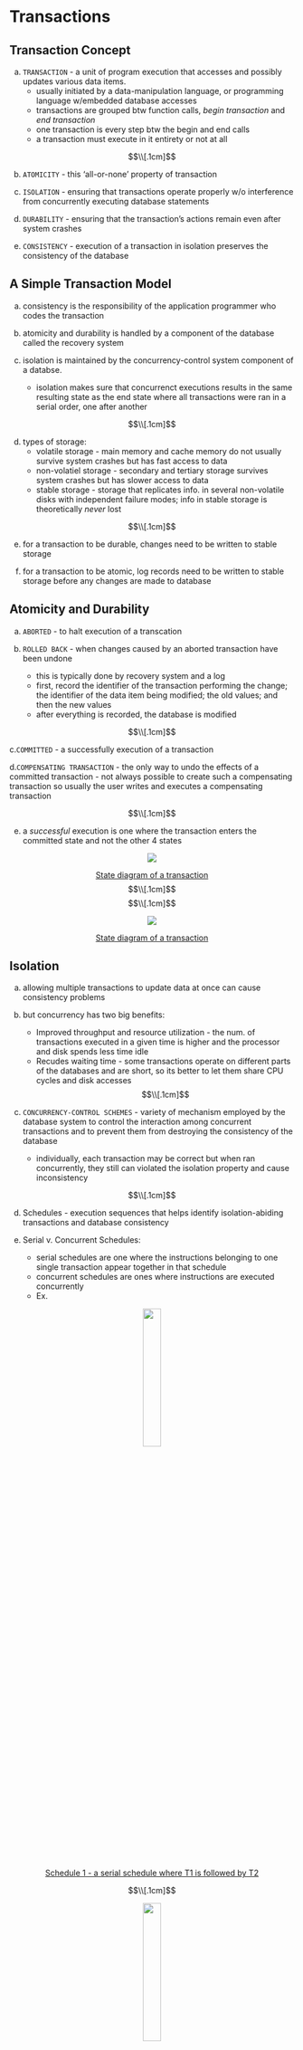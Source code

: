 # Transactions 

## Transaction Concept 
a. `TRANSACTION` - a unit of program execution that accesses and possibly updates various data items. 
      - usually initiated by a data-manipulation language, or programming language w/embedded database accesses
      - transactions are grouped btw function calls, _begin transaction_ and _end transaction_ 
      - one transaction is every step btw the begin and end calls 
      - a transaction must execute in it entirety or not at all 

$$\\[.1cm]$$

b. `ATOMICITY` - this 'all-or-none' property of transaction

c. `ISOLATION` - ensuring that transactions operate properly w/o interference from concurrently executing database statements

d. `DURABILITY` - ensuring that the transaction's actions remain even after system crashes 

e. `CONSISTENCY` - execution of a transaction in isolation preserves the consistency of the database


## A Simple Transaction Model
a. consistency is the responsibility of the application programmer who codes the transaction 

b. atomicity and durability is handled by a component of the database called the recovery system 

c. isolation is maintained by the concurrency-control system component of a databse. 
      - isolation makes sure that concurrenct executions results in  the same resulting state as the end state where all transactions were ran in a serial order, one after another

$$\\[.1cm]$$     

d. types of storage:
      - volatile storage - main memory and cache memory do not usually survive system crashes but has fast access to data 
      - non-volatiel storage - secondary and tertiary storage survives system crashes but has slower access to data 
      - stable storage - storage that replicates info. in several non-volatile disks with independent failure modes; info in stable storage is theoretically _never_ lost 

$$\\[.1cm]$$     

e. for a transaction to be durable, changes need to be written to stable storage 

f. for a transaction to be atomic, log records need to be written to stable storage before any changes are made to database 


## Atomicity and Durability 
a. `ABORTED` - to halt execution of a transcation 

b. `ROLLED BACK` - when changes caused by an aborted transaction have been undone 
      - this is typically done by recovery system and a log 
      - first, record the identifier of the transaction performing the change; the identifier of the data item being modified; the old values; and then the new values
      - after everything is recorded, the database is modified
      
$$\\[.1cm]$$     

c.`COMMITTED` - a successfully execution of a transaction 

d.`COMPENSATING TRANSACTION` - the only way to undo the effects of a committed transaction 
      - not always possible to create such a compensating transaction so usually the user writes and executes a compensating transaction 
      
$$\\[.1cm]$$     

e. a _successful_ execution is one where the transaction enters the committed state and not the other 4 states

<center>
![](images/ch14/state_diagram.png){}

[State diagram of a transaction]()
</center>
$$\\[.1cm]$$
$$\\[.1cm]$$
<center>
![](images/ch14/states.png){}

[State diagram of a transaction]()
</center>

## Isolation 
a. allowing multiple transactions to update data at once can cause consistency problems 

b. but concurrency has two big benefits:
      - Improved throughput and resource utilization - the num. of transactions executed in a given time is higher and the processor and disk spends less time idle 
      - Recudes waiting time - some transactions operate on different parts of the databases and are short, so its better to let them share CPU cycles and disk accesses   
$$\\[.1cm]$$

c. `CONCURRENCY-CONTROL SCHEMES` - variety of mechanism employed by the database system to control the interaction among concurrent transactions and to prevent them from destroying the consistency of the database
      - individually, each transaction may be correct but when ran concurrently, they still can violated the isolation property and cause inconsistency 
      
$$\\[.1cm]$$

d. Schedules - execution sequences that helps identify isolation-abiding transactions and database consistency 

e. Serial v. Concurrent Schedules:
      - serial schedules are one where the instructions belonging to one single transaction appear together in that schedule
      - concurrent schedules are ones where instructions are executed concurrently 
      - Ex. 

<center>
![](images/ch14/schedule1.png){width=25%}

[Schedule 1 - a serial schedule where T1 is followed by T2]()
</center>

$$\\[.1cm]$$

<center>
![](images/ch14/schedule2.png){width=25%}

[Schedule 2 - a serial schedule where T2 is followed by T1]()
</center>

$$\\[.1cm]$$

<center>
![](images/ch14/schedule3.png){width=25%}

[Schedule 3 - a concurrent schedule equivalent to schedule 1]()
</center>

$$\\[.1cm]$$
<center>
![](images/ch14/schedule4.png){width=25%}

[Schedule 4 - a concurrent schedule resulting in an inconsistent state]()
</center>

$$\\[.1cm]$$

f. `SERIALIZABLE` - if a concurrent schedule can be equivalent to s serial schedule 

## Serializability 
a. Different forms of schedule equivalence give rise to
the notions of:
      - conflict serializability
      - view serializability 
      
$$\\[.1cm]$$

b. conflict - two instruction commands are in conflict iff their transactions are different and at least one of the commands is a write(...) instruction

            Ex. 
            1) i = read(Q), j = read(Q). l and j don’t conflict.
            2) i = read(Q), j = write(Q). They conflict.
            3. i = write(Q), j = read(Q). They conflict
            4. i = write(Q), j = write(Q). They conflict

c. If __i__ and __j__ are consecutive instructions are from different transactions and do _not conflict_, we can swap the order of __i__ and __j__ to produce a new schedule 

            Ex. 
            • Swap the read(B) instruction of T1 with the read(A) instruction of T2. 
            • Swap the write(B) instruction of T1 with the write(A) instruction of T2. 
            • Swap the write(B) instruction of T1 with the read(A) instruction of T2.
            
<center>
![](images/ch14/schedule5.png){width=25%}

[Schedule 5 - same as schedule 3 after swapping nonconflicting instructions]()
</center>

$$\\[.1cm]$$

d. 

e. 




